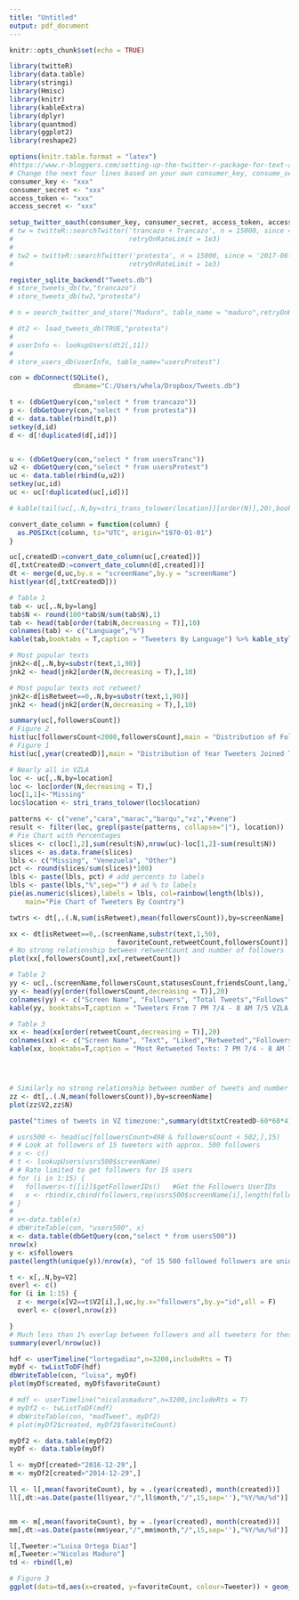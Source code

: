 ```yaml
---
title: "Untitled"
output: pdf_document
---
```


```r
knitr::opts_chunk$set(echo = TRUE)
```

```r
library(twitteR)
library(data.table)
library(stringi)
library(Hmisc)
library(knitr)
library(kableExtra)
library(dplyr)
library(quantmod)
library(ggplot2)
library(reshape2)

options(knitr.table.format = "latex")
#https://www.r-bloggers.com/setting-up-the-twitter-r-package-for-text-analytics/
# Change the next four lines based on your own consumer_key, consume_secret, access_token, and access_secret. 
consumer_key <- "xxx"
consumer_secret <- "xxx"
access_token <- "xxx"
access_secret <- "xxx"

setup_twitter_oauth(consumer_key, consumer_secret, access_token, access_secret)
# tw = twitteR::searchTwitter('trancazo + Trancazo', n = 15000, since = '2017-06-15', 
#                             retryOnRateLimit = 1e3)
# 
# tw2 = twitteR::searchTwitter('protesta', n = 15000, since = '2017-06-15', 
#                             retryOnRateLimit = 1e3)

register_sqlite_backend("Tweets.db")
# store_tweets_db(tw,"trancazo")
# store_tweets_db(tw2,"protesta")

# n = search_twitter_and_store("Maduro", table_name = "maduro",retryOnRateLimit = 1e3)

# dt2 <- load_tweets_db(TRUE,"protesta")
# 
# userInfo <- lookupUsers(dt2[,11]) 
# 
# store_users_db(userInfo, table_name="usersProtest")

con = dbConnect(SQLite(), 
                dbname="C:/Users/whela/Dropbox/Tweets.db")

t <- (dbGetQuery(con,"select * from trancazo"))
p <- (dbGetQuery(con,"select * from protesta"))
d <- data.table(rbind(t,p))
setkey(d,id)
d <- d[!duplicated(d[,id])]


u <- (dbGetQuery(con,"select * from usersTranc"))
u2 <- dbGetQuery(con,"select * from usersProtest")
uc <- data.table(rbind(u,u2))
setkey(uc,id)
uc <- uc[!duplicated(uc[,id])]

# kable(tail(uc[,.N,by=stri_trans_tolower(location)][order(N)],20),booktabs = T) %>% kable_styling(latex_options = c("striped"))

convert_date_column = function(column) {
  as.POSIXct(column, tz="UTC", origin="1970-01-01")
}

uc[,createdD:=convert_date_column(uc[,created])]
d[,txtCreatedD:=convert_date_column(d[,created])]
dt <- merge(d,uc,by.x = "screenName",by.y = "screenName")
hist(year(d[,txtCreatedD]))

# Table 1
tab <- uc[,.N,by=lang]
tab$N <- round(100*tab$N/sum(tab$N),1)
tab <- head(tab[order(tab$N,decreasing = T)],10)
colnames(tab) <- c("Language","%")
kable(tab,booktabs = T,caption = "Tweeters By Language") %>% kable_styling(font_size = 12,latex_options = c("striped"))

# Most popular texts
jnk2<-d[,.N,by=substr(text,1,90)]
jnk2 <- head(jnk2[order(N,decreasing = T),],10)

# Most popular texts not retweet?
jnk2<-d[isRetweet==0,.N,by=substr(text,1,90)]
jnk2 <- head(jnk2[order(N,decreasing = T),],10)

summary(uc[,followersCount])
# Figure 2
hist(uc[followersCount<2000,followersCount],main = "Distribution of Followers Of Tweeters",xlab = "Followers")
# Figure 1
hist(uc[,year(createdD)],main = "Distribution of Year Tweeters Joined Twitter",xlab = "Year")

# Nearly all in VZLA
loc <- uc[,.N,by=location]
loc <- loc[order(N,decreasing = T),]
loc[1,1]<-"Missing"
loc$location <- stri_trans_tolower(loc$location)

patterns <- c("vene","cara","marac","barqu","vz","#vene")
result <- filter(loc, grepl(paste(patterns, collapse="|"), location))
# Pie Chart with Percentages
slices <- c(loc[1,2],sum(result$N),nrow(uc)-loc[1,2]-sum(result$N))
slices <- as.data.frame(slices)
lbls <- c("Missing", "Venezuela", "Other")
pct <- round(slices/sum(slices)*100)
lbls <- paste(lbls, pct) # add percents to labels 
lbls <- paste(lbls,"%",sep="") # ad % to labels 
pie(as.numeric(slices),labels = lbls, col=rainbow(length(lbls)),
  	main="Pie Chart of Tweeters By Country")

twtrs <- dt[,.(.N,sum(isRetweet),mean(followersCount)),by=screenName]

xx <- dt[isRetweet==0,.(screenName,substr(text,1,50),
                           favoriteCount,retweetCount,followersCount)]
# No strong relationship between retweetCount and number of followers
plot(xx[,followersCount],xx[,retweetCount])

# Table 2
yy <- uc[,.(screenName,followersCount,statusesCount,friendsCount,lang,location)]
yy <- head(yy[order(followersCount,decreasing = T)],20)
colnames(yy) <- c("Screen Name", "Followers", "Total Tweets","Follows","Language","Location")
kable(yy, booktabs=T,caption = "Tweeters From 7 PM 7/4 - 8 AM 7/5 VZLA Time By No. Of Followers") %>% kable_styling(font_size = 10,latex_options = c("striped"))

# Table 3
xx <- head(xx[order(retweetCount,decreasing = T)],20)
colnames(xx) <- c("Screen Name", "Text", "Liked","Retweeted","Followers")
kable(xx, booktabs=T,caption = "Most Retweeted Texts: 7 PM 7/4 - 8 AM 7/5 VZLA Time") %>% kable_styling(font_size = 9,latex_options = c("striped"))




# Similarly no strong relationship between number of tweets and number of followers
zz <- dt[,.(.N,mean(followersCount)),by=screenName]
plot(zz$V2,zz$N)

paste("times of tweets in VZ timezone:",summary(dt$txtCreatedD-60*60*4))

# usrs500 <- head(uc[followersCount>498 & followersCount < 502,],15)
# # Look at followers of 15 tweeters with approx. 500 followers
# x <- c()
# t <- lookupUsers(usrs500$screenName)
# # Rate limited to get followers for 15 users
# for (i in 1:15) {
#   followers<-t[[i]]$getFollowerIDs()   #Get the Followers UserIDs
#   x <- rbind(x,cbind(followers,rep(usrs500$screenName[i],length(followers))))
# }
# 
# x<-data.table(x)
# dbWriteTable(con, "users500", x)
x <- data.table(dbGetQuery(con,"select * from users500"))
nrow(x)
y <- x$followers
paste(length(unique(y))/nrow(x), "of 15 500 followed followers are unique")

t <- x[,.N,by=V2]
overl <- c()
for (i in 1:15) {
  z <- merge(x[V2==t$V2[i],],uc,by.x="followers",by.y="id",all = F)
  overl <- c(overl,nrow(z))

}
# Much less than 1% overlap between followers and all tweeters for these 15 tweeters
summary(overl/nrow(uc))

hdf <- userTimeline("lortegadiaz",n=3200,includeRts = T) 
myDf <- twListToDF(hdf)
dbWriteTable(con, "luisa", myDf)
plot(myDf$created, myDf$favoriteCount)

# mdf <- userTimeline("nicolasmaduro",n=3200,includeRts = T) 
# myDf2 <- twListToDF(mdf)
# dbWriteTable(con, "madTweet", myDf2)
# plot(myDf2$created, myDf2$favoriteCount)

myDf2 <- data.table(myDf2)
myDf <- data.table(myDf)

l <- myDf[created>"2016-12-29",]
m <- myDf2[created>"2014-12-29",]

ll <- l[,mean(favoriteCount), by = .(year(created), month(created))]
ll[,dt:=as.Date(paste(ll$year,"/",ll$month,"/",15,sep=''),"%Y/%m/%d")]


mm <- m[,mean(favoriteCount), by = .(year(created), month(created))]
mm[,dt:=as.Date(paste(mm$year,"/",mm$month,"/",15,sep=''),"%Y/%m/%d")]

l[,Tweeter:="Luisa Ortega Diaz"]
m[,Tweeter:="Nicolas Maduro"]
td <- rbind(l,m)

# Figure 3
ggplot(data=td,aes(x=created, y=favoriteCount, colour=Tweeter)) + geom_line() +  labs(y="Tweets Liked", x="Date",title="2017: Luisa Ortega Diaz vs. Nicolas Maduro Tweet Popularity")
```


